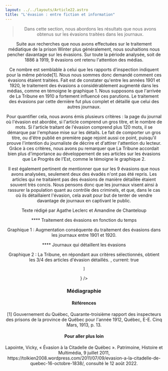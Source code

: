 ```yaml
---
layout: ../../layouts/Article22.astro
title: "L'évasion : entre fiction et information"
---
```


<Header titre="L'évasion : entre fiction et information" image="/assets/img/eec42d83-e1f9-41c6-bb80-53be531ba036.jpg"/>
  
<Text>
<blockquote>Dans cette section, nous abordons les résultats que nous avons obtenus sur les évasions traitées dans les journaux. </blockquote>

Suite aux recherches que nous avons effectuées sur le traitement médiatique de la prison Winter plus généralement, nous souhaitions nous pencher davantage sur les évasions. Sur toute la période analysée, soit de 1886 à 1919, 9 évasions ont retenu l'attention des médias.

Ce nombre est semblable à celui que les rapports d'inspection indiquent pour la même période[1]. Nous nous sommes donc demandé comment ces évasions étaient traitées. Fait est de constater qu'entre les années 1901 et 1920, le traitement des évasions a considérablement augmenté dans les médias, comme en témoigne le graphique 1. Nous supposons que l'arrivée de La Tribune en 1910 a fortement influencé ces parutions. Le traitement des évasions par cette dernière fut plus complet et détaillé que celui des autres journaux.

Pour quantifier cela, nous avons émis plusieurs critères : la page du journal où l'évasion est abordée, si l'article comprend un gros titre, et le nombre de mots. Si l'article traitant de l'évasion comprend plus 120 mots, il se démarque par l'emphase mise sur les détails. Le fait de comporter un gros titre, ou d'être publié en première page rejoint aussi ce point, puisqu'il prouve l'intention du journaliste de décrire et d'attirer l'attention du lecteur. Grâce à ces critères, nous avons pu remarquer que La Tribune accordait bien plus d'importance au développement de ses articles sur les évasions que Le Progrès de l'Est, comme le témoigne le graphique 2.

Il est également pertinent de mentionner que sur les 9 évasions que nous avons analysées, seulement deux des évadés n'ont pas été repris. Les articles qui ne traitaient pas des évasions de manière détaillée étaient souvent très concis. Nous pensons donc que les journaux visent ainsi à rassurer la population quant au contrôle des criminels, et que, dans le cas où ils détaillaient l'évasion, cela avait pour but de tenter de vendre davantage de journaux en captivant le public.

Texte rédigé par Agathe Leclerc et Amandine de Chanteloup

**** Traitement des évasions en fonction du temps

Graphique 1 : Augmentation conséquente du traitement des évasions dans les journaux entre 1901 et 1920.

**** Journaux qui détaillent les évasions

Graphique 2 : La Tribune, en répondant aux critères sélectionnés, obtient les 3/4 des articles d'évasion détaillés.
, current: true

</Text>
<Chapitres 
  description=""
  chapitres={
    [
      {label: "Médias locaux - Présentation", url: "/2022/medias-1"},
      {label: "Emprisonnements et médias", url: "/2022/medias-2"},
      {label: "Évasion dans les médias", url: "/2022/medias-3"},

    ]
  }
/>

<div class="p-24 py-12 text-sm bg-gray-400">
  <h3>Médiagraphie</h3>
<h4>Références</h4>
[1] Gouvernement du Québec, Quarante-troisième rapport des inspecteurs des prisons de la province de Québec pour l'année 1912, Québec, E-E. Cinq Mars, 1913, p. 13.

<h4>Pour aller plus loin</h4>
Lapointe, Vicky, « Évasion à la Citadelle de Québec ». Patrimoine, Histoire et Multimédia, 9 juillet 2011, https://tolkien2008.wordpress.com/2011/07/09/evasion-a-la-citadelle-de-quebec-16-octobre-1838/, consulté le 12 août 2022.

</div>